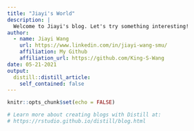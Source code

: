 ```yaml
---
title: "Jiayi's World"
description: |
  Welcome to Jiayi's blog. Let's try something interesting!
author:
  - name: Jiayi Wang 
    url: https://www.linkedin.com/in/jiayi-wang-smu/
    affiliation: My Github
    affiliation_url: https://github.com/King-S-Wang
date: 05-21-2021
output:
  distill::distill_article:
    self_contained: false
---
```


```r
knitr::opts_chunk$set(echo = FALSE)

# Learn more about creating blogs with Distill at:
# https://rstudio.github.io/distill/blog.html

```



